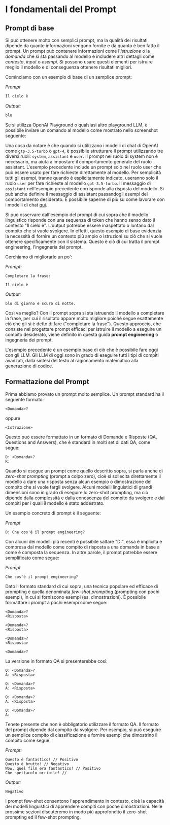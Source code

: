 # I fondamentali del Prompt


## Prompt di base

Si può ottenere molto con semplici prompt, ma la qualità dei risultati dipende da quante informazioni vengono fornite e da quanto è ben fatto il prompt. Un prompt può contenere informazioni come l'*istruzione* o la *domanda* che si sta passando al modello e includere altri dettagli come *contesto*, *input* o *esempi*. Si possono usare questi elementi per istruire meglio il modello e di conseguenza ottenere risultati migliori.

Cominciamo con un esempio di base di un semplice prompt:

*Prompt*

```md
Il cielo è
```

*Output:*

```md
blu
```

Se si utilizza OpenAI Playground o qualsiasi altro playground LLM, è possibile inviare un comando al modello come mostrato nello screenshot seguente:

<Screenshot src={INTRO1} alt="INTRO1" />

Una cosa da notare è che quando si utilizzano i modelli di chat di OpenAI come `gtp-3.5-turbo` o `gpt-4`, è possibile strutturare il prompt utilizzando tre diversi ruoli: `system`, `assistant` e `user`. Il prompt nel ruolo di system non è necessario, ma aiuta a impostare il comportamento generale del ruolo assistant. L'esempio precedente include un prompt solo nel ruolo user che può essere usato per fare richieste direttamente al modello. Per semplicità tutti gli esempi, tranne quando è esplicitamente indicato, useranno solo il ruolo `user` per fare richieste al modello `gpt-3.5-turbo`. Il messaggio di `assistant` nell'esempio precedente corrisponde alla risposta del modello. Si può anche definire il messaggio di assistant passandogli esempi del comportamento desiderato. È possibile saperne di più su come lavorare con i modelli di chat [qui](https://www.promptingguide.ai/it/models/chatgpt).

Si può osservare dall'esempio del prompt di cui sopra che il modello linguistico risponde con una sequenza di token che hanno senso dato il contesto "Il cielo è". L'output potrebbe essere inaspettato o lontano dal compito che si vuole svolgere. In effetti, questo esempio di base evidenzia la necessità di fornire un contesto più ampio o istruzioni su ciò che si vuole ottenere specificamente con il sistema. Questo è ciò di cui tratta il prompt engineering, l'ingegneria dei prompt.

Cerchiamo di migliorarlo un po':

*Prompt:*
```
Completare la frase:

Il cielo è
```

*Output:*

```
blu di giorno e scuro di notte.
```

Così va meglio? Con il prompt sopra si sta istruendo il modello a completare la frase, per cui il risultato appare molto migliore poiché segue esattamente ciò che gli si è detto di fare ("completare la frase"). Questo approccio, che consiste nel progettare prompt efficaci per istruire il modello a eseguire un compito desiderato, viene definito in questa guida **prompt engineering** o ingegneria dei prompt.

L'esempio precedente è un esempio base di ciò che è possibile fare oggi con gli LLM. Gli LLM di oggi sono in grado di eseguire tutti i tipi di compiti avanzati, dalla sintesi del testo al ragionamento matematico alla generazione di codice.

## Formattazione del Prompt

Prima abbiamo provato un prompt molto semplice. Un prompt standard ha il seguente formato:

```
<Domanda>?
```

oppure 

```
<Istruzione>
```
 
Questo può essere formattato in un formato di Domande e Risposte (QA, Questions and Answers), che è standard in molti set di dati QA, come segue:

```
D: <Domanda>?
R: 
```

Quando si esegue un prompt come quello descritto sopra, si parla anche di *zero-shot prompting* (prompt a colpo zero), cioè si sollecita direttamente il modello a dare una risposta senza alcun esempio o dimostrazione del compito che si vuole fargli svolgere. Alcuni modelli linguistici di grandi dimensioni sono in grado di eseguire lo zero-shot prompting, ma ciò dipende dalla complessità e dalla conoscenza del compito da svolgere e dai compiti per i quali il modello è stato addestrato.

Un esempio concreto di prompt è il seguente:

*Prompt*
```
D: Che cos'è il prompt engineering?
```

Con alcuni dei modelli più recenti è possibile saltare "D:", essa è implicita e compresa dal modello come compito di risposta a una domanda in base a come è composta la sequenza. In altre parole, il prompt potrebbe essere semplificato come segue:

*Prompt*
```
Che cos'è il prompt engineering?
```

Dato il formato standard di cui sopra, una tecnica popolare ed efficace di prompting è quella denominata *few-shot prompting* (prompting con pochi esempi), in cui si forniscono esempi (es. dimostrazioni). È possibile formattare i prompt a pochi esempi come segue:

```
<Domanda>?
<Risposta>

<Domanda>?
<Risposta>

<Domanda>?
<Risposta>

<Domanda>?

```

La versione in formato QA si presenterebbe così:

```
Q: <Domanda>?
A: <Risposta>

Q: <Domanda>?
A: <Risposta>

Q: <Domanda>?
A: <Risposta>

Q: <Domanda>?
A:
```

Tenete presente che non è obbligatorio utilizzare il formato QA. Il formato del prompt dipende dal compito da svolgere. Per esempio, si può eseguire un semplice compito di classificazione e fornire esempi che dimostrino il compito come segue:

*Prompt:*
```
Questo è fantastico! // Positivo
Questo è brutto! // Negativo
Wow, quel film era fantastico! // Positivo
Che spettacolo orribile! //
```

*Output:*
```
Negativo
```

I prompt few-shot consentono l'apprendimento in contesto, cioè la capacità dei modelli linguistici di apprendere compiti con poche dimostrazioni. Nelle prossime sezioni discuteremo in modo più approfondito il zero-shot prompting ed il few-shot prompting.
